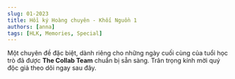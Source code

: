 ```yaml
---
slug: 01-2023
title: Hồi ký Hoàng chuyên - Khối Nguồn 1
authors: [anna]
tags: [HLK, Memories, Special]
---
```


Một chuyên đề đặc biệt, dành riêng cho những ngày cuối cùng của tuổi học trò đã được **The Collab Team**
chuẩn bị sẵn sàng. Trân trọng kính mời quý độc giả theo dõi ngay sau đây.

<!-- truncate -->


<Tabs lazy>
  <TabItem value="one" label="Phần 1">
    <FirstPost />
  </TabItem>
  <TabItem value="two" label="Phần 2" default>
    <SecondPost />
  </TabItem>
</Tabs>
